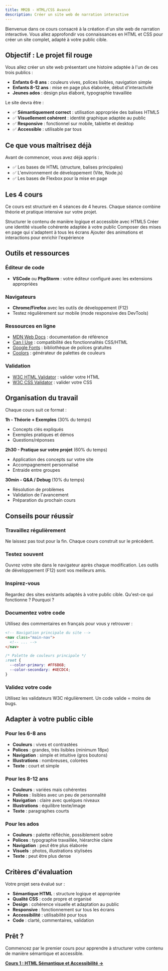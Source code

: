 ```yaml
---
title: MM2B - HTML/CSS Avancé
description: Créer un site web de narration interactive
---
```



Bienvenue dans ce cours consacré à la création d'un site web de narration interactive. Vous allez approfondir vos connaissances en HTML et CSS pour créer un site complet, adapté à votre public cible.

## Objectif : Le projet fil rouge

Vous allez créer un site web présentant une histoire adaptée à l'un de ces trois publics :
- **Enfants 6-8 ans** : couleurs vives, polices lisibles, navigation simple
- **Enfants 8-12 ans** : mise en page plus élaborée, début d'interactivité
- **Jeunes ados** : design plus élaboré, typographie travaillée

Le site devra être :
- ✅ **Sémantiquement correct** : utilisation appropriée des balises HTML5
- ✅ **Visuellement cohérent** : identité graphique adaptée au public
- ✅ **Responsive** : fonctionnel sur mobile, tablette et desktop
- ✅ **Accessible** : utilisable par tous

## Ce que vous maîtrisez déjà

Avant de commencer, vous avez déjà appris :
- ✅ Les bases de HTML (structure, balises principales)
- ✅ L'environnement de développement (Vite, Node.js)
- ✅ Les bases de Flexbox pour la mise en page

## Les 4 cours

Ce cours est structuré en 4 séances de 4 heures. Chaque séance combine théorie et pratique intensive sur votre projet.

<CardGrid>
  <Card title="Cours 1 : HTML Sémantique" icon="document">
    Structurer le contenu de manière logique et accessible avec HTML5
  </Card>
  <Card title="Cours 2 : Typographie & Couleurs" icon="pencil">
    Créer une identité visuelle cohérente adaptée à votre public
  </Card>
  <Card title="Cours 3 : Layout & Responsive" icon="setting">
    Composer des mises en page qui s'adaptent à tous les écrans
  </Card>
  <Card title="Cours 4 : Interactivité" icon="rocket">
    Ajouter des animations et interactions pour enrichir l'expérience
  </Card>
</CardGrid>

## Outils et ressources

### Éditeur de code
- **VSCode** ou **PhpStorm** : votre éditeur configuré avec les extensions appropriées

### Navigateurs
- **Chrome/Firefox** avec les outils de développement (F12)
- Testez régulièrement sur mobile (mode responsive des DevTools)

### Ressources en ligne
- [MDN Web Docs](https://developer.mozilla.org/fr/) : documentation de référence
- [Can I Use](https://caniuse.com/) : compatibilité des fonctionnalités CSS/HTML
- [Google Fonts](https://fonts.google.com/) : bibliothèque de polices gratuites
- [Coolors](https://coolors.co/) : générateur de palettes de couleurs

### Validation
- [W3C HTML Validator](https://validator.w3.org/) : valider votre HTML
- [W3C CSS Validator](https://jigsaw.w3.org/css-validator/) : valider votre CSS

## Organisation du travail

Chaque cours suit ce format :

**1h - Théorie + Exemples** (30% du temps)
- Concepts clés expliqués
- Exemples pratiques et démos
- Questions/réponses

**2h30 - Pratique sur votre projet** (60% du temps)
- Application des concepts sur votre site
- Accompagnement personnalisé
- Entraide entre groupes

**30min - Q&A / Debug** (10% du temps)
- Résolution de problèmes
- Validation de l'avancement
- Préparation du prochain cours

## Conseils pour réussir

### Travaillez régulièrement
Ne laissez pas tout pour la fin. Chaque cours construit sur le précédent.

### Testez souvent
Ouvrez votre site dans le navigateur après chaque modification. Les outils de développement (F12) sont vos meilleurs amis.

### Inspirez-vous
Regardez des sites existants adaptés à votre public cible. Qu'est-ce qui fonctionne ? Pourquoi ?

### Documentez votre code
Utilisez des commentaires en français pour vous y retrouver :

```html
<!-- Navigation principale du site -->
<nav class="main-nav">
  <!-- ... -->
</nav>
```

```css
/* Palette de couleurs principale */
:root {
  --color-primary: #FF6B6B;
  --color-secondary: #4ECDC4;
}
```

### Validez votre code
Utilisez les validateurs W3C régulièrement. Un code valide = moins de bugs.

## Adapter à votre public cible

### Pour les 6-8 ans
- **Couleurs** : vives et contrastées
- **Polices** : grandes, très lisibles (minimum 18px)
- **Navigation** : simple et intuitive (gros boutons)
- **Illustrations** : nombreuses, colorées
- **Texte** : court et simple

### Pour les 8-12 ans
- **Couleurs** : variées mais cohérentes
- **Polices** : lisibles avec un peu de personnalité
- **Navigation** : claire avec quelques niveaux
- **Illustrations** : équilibre texte/image
- **Texte** : paragraphes courts

### Pour les ados
- **Couleurs** : palette réfléchie, possiblement sobre
- **Polices** : typographie travaillée, hiérarchie claire
- **Navigation** : peut être plus élaborée
- **Visuels** : photos, illustrations stylisées
- **Texte** : peut être plus dense

## Critères d'évaluation

Votre projet sera évalué sur :
- **Sémantique HTML** : structure logique et appropriée
- **Qualité CSS** : code propre et organisé
- **Design** : cohérence visuelle et adaptation au public
- **Responsive** : fonctionnement sur tous les écrans
- **Accessibilité** : utilisabilité pour tous
- **Code** : clarté, commentaires, validation

## Prêt ?

Commencez par le premier cours pour apprendre à structurer votre contenu de manière sémantique et accessible.

**[Cours 1 : HTML Sémantique et Accessibilité →](/mm2b/semantique-accessibilite)**
